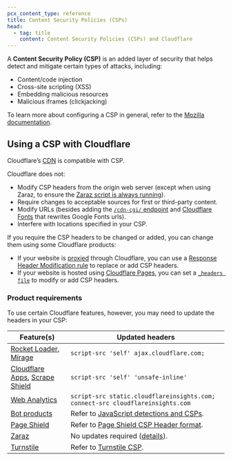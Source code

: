 ```yaml
---
pcx_content_type: reference
title: Content Security Policies (CSPs)
head:
  - tag: title
    content: Content Security Policies (CSPs) and Cloudflare
---
```


A **Content Security Policy (CSP)** is an added layer of security that helps detect and mitigate certain types of attacks, including:

- Content/code injection
- Cross-site scripting (XSS)
- Embedding malicious resources
- Malicious iframes (clickjacking)

To learn more about configuring a CSP in general, refer to the [Mozilla documentation](https://developer.mozilla.org/docs/web/http/csp).

## Using a CSP with Cloudflare

Cloudflare’s [CDN](/cache/) is compatible with CSP.

Cloudflare does not:

- Modify CSP headers from the origin web server (except when using Zaraz, to ensure the [Zaraz script is always running](https://blog.cloudflare.com/cloudflare-zaraz-supports-csp/)).
- Require changes to acceptable sources for first or third-party content.
- Modify URLs (besides adding the [`/cdn-cgi/` endpoint](/fundamentals/reference/cdn-cgi-endpoint/) and [Cloudflare Fonts](/speed/optimization/content/fonts/) that rewrites Google Fonts urls).
- Interfere with locations specified in your CSP.

If you require the CSP headers to be changed or added, you can change them using some Cloudflare products:

- If your website is [proxied](/dns/proxy-status/) through Cloudflare, you can use a [Response Header Modification rule](/rules/transform/response-header-modification/) to replace or add CSP headers.
- If your website is hosted using [Cloudflare Pages](/pages/), you can set a [`_headers file`](/pages/configuration/headers/) to modify or add CSP headers.

### Product requirements

To use certain Cloudflare features, however, you may need to update the headers in your CSP:

| Feature(s)                                                                                                                    | Updated headers                                                                                                              |
| ----------------------------------------------------------------------------------------------------------------------------- | ---------------------------------------------------------------------------------------------------------------------------- |
| [Rocket Loader](/speed/optimization/content/rocket-loader/), [Mirage](/speed/optimization/images/mirage/)                     | `script-src 'self' ajax.cloudflare.com;`                                                                                     |
| [Cloudflare Apps](https://cloudflareapps.com/apps/developer/docs/getting-started), [Scrape Shield](/waf/tools/scrape-shield/) | `script-src 'self' 'unsafe-inline'`                                                                                          |
| [Web Analytics](/web-analytics/)                                                                                              | `script-src static.cloudflareinsights.com; connect-src cloudflareinsights.com`                                               |
| [Bot products](/bots/)                                                                                                        | Refer to [JavaScript detections and CSPs](/bots/additional-configurations/javascript-detections/#if-you-have-a-content-security-policy-csp). |
| [Page Shield](/page-shield/)                                                                                                  | Refer to [Page Shield CSP Header format](/page-shield/reference/csp-header/).                                                |
| [Zaraz](/zaraz/)                                                                                                              | No updates required ([details](https://blog.cloudflare.com/cloudflare-zaraz-supports-csp/)).                                 |
| [Turnstile](/turnstile/)                                                                                                      | Refer to [Turnstile CSP](/turnstile/reference/content-security-policy/).                                                     |
